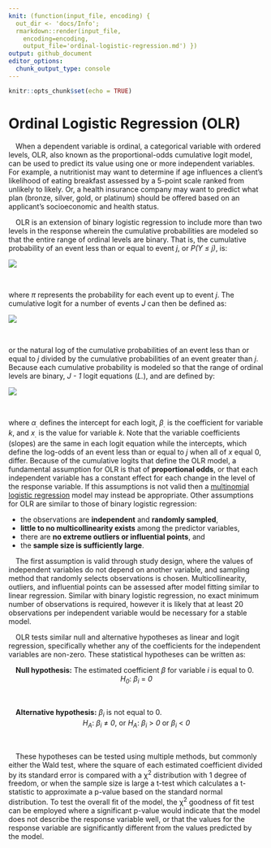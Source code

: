 ```yaml
---
knit: (function(input_file, encoding) {
  out_dir <- 'docs/Info';
  rmarkdown::render(input_file,
    encoding=encoding,
    output_file='ordinal-logistic-regression.md') })
output: github_document
editor_options:
  chunk_output_type: console
---
```



```r
knitr::opts_chunk$set(echo = TRUE)
```

# Ordinal Logistic Regression (OLR)

&emsp;When a dependent variable is ordinal, a categorical variable with ordered levels, OLR, also known as the proportional-odds cumulative logit model, can be used to predict its value using one or more independent variables.  For example, a nutritionist may want to determine if age influences a client's likelihood of eating breakfast assessed by a 5-point scale ranked from unlikely to likely.  Or, a health insurance company may want to predict what plan (bronze, silver, gold, or platinum) should be offered based on an applicant's socioeconomic and health status.

&emsp;OLR is an extension of binary logistic regression to include more than two levels in the response wherein the cumulative probabilities are modeled so that the entire range of ordinal levels are binary.  That is, the cumulative probability of an event less than or equal to event *j*, or <i>P(Y &le; j)</i>, is:

<center>
<img src="img/ordinal-logistic-regression/cumulative-eq.PNG" style="display: block; margin: auto;" />
</center><br>

where <i>&pi;</i> represents the probability for each event up to event *j*.  The cumulative logit for a number of events *J* can then be defined as:

<center>
<img src="img/ordinal-logistic-regression/OLR-eq.PNG" style="display: block; margin: auto;" />
</center><br>

or the natural log of the cumulative probabilities of an event less than or equal to *j* divided by the cumulative probabilities of an event greater than *j*.  Because each cumulative probability is modeled so that the range of ordinal levels are binary, *J - 1* logit equations (*L.*), and are defined by:

<center>
<img src="img/ordinal-logistic-regression/expanded-eq.PNG" style="display: block; margin: auto;" />
</center><br>

where <i>&alpha;<sub>.</sub></i> defines the intercept for each logit, <i>&beta;<sub>.</sub></i> is the coefficient for variable *k*, and <i>x<sub>.</sub></i> is the value for variable *k*.  Note that the variable coefficients (slopes) are the same in each logit equation while the intercepts, which define the log-odds of an event less than or equal to *j* when all of *x* equal 0, differ.  Because of the cumulative logits that define the OLR model, a fundamental assumption for OLR is that of **proportional odds**, or that each independent variable has a constant effect for each change in the level of the response variable.  If this assumptions is not valid then a [multinomial logistic regression](../multinomial-logistic-regression) model may instead be appropriate.  Other assumptions for OLR are similar to those of binary logistic regression:

* the observations are **independent** and **randomly sampled**,
* **little to no multicollinearity exists** among the predictor variables,
* there are **no extreme outliers or influential points**, and
* the **sample size is sufficiently large**.

&emsp;The first assumption is valid through study design, where the values of independent variables do not depend on another variable, and sampling method that randomly selects observations is chosen.  Multicollinearity, outliers, and influential points can be assessed after model fitting similar to linear regression.  Similar with binary logistic regression, no exact minimum number of observations is required, however it is likely that at least 20 observations per independent variable would be necessary for a stable model.

&emsp;OLR tests similar null and alternative hypotheses as linear and logit regression, specifically whether any of the coefficients for the independent variables are non-zero.  These statistical hypotheses can be written as:

&emsp;**Null hypothesis:** The estimated coefficient <i>&beta;</i> for variable *i* is equal to 0.
&nbsp;
<center><i>H<sub>0</sub></i>:<i> &#946;<sub>i</sub> </i>=<i> 0</i></center>
&nbsp;

&emsp;**Alternative hypothesis:** <i>&beta;<sub>i</sub></i> is not equal to 0.
&nbsp;
<center><i>H<sub>A</sub></i>:<i> &#946;<sub>i</sub> </i>&#8800;<i> 0</i>, or<i> H<sub>A</sub></i>:<i> &#946;<sub>i</sub> </i>&gt;<i> 0 </i>or<i> &#946;<sub>i</sub> </i>&lt;<i> 0</i></center>
&nbsp;

&emsp;These hypotheses can be tested using multiple methods, but commonly either the Wald test, where the square of each estimated coefficient divided by its standard error is compared with a &chi;<sup>2</sup> distribution with 1 degree of freedom, or when the sample size is large a t-test which calculates a t-statistic to approximate a p-value based on the standard normal distribution.  To test the overall fit of the model, the &chi;<sup>2</sup> goodness of fit test can be employed where a significant p-value would indicate that the model does not describe the response variable well, or that the values for the response variable are significantly different from the values predicted by the model.